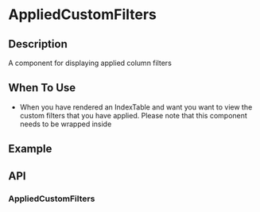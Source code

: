 
<Meta title="Providers/DataTableProvider/Introduction" />

# AppliedCustomFilters

## Description

A component for displaying applied column filters

## When To Use

- When you have rendered an IndexTable and want you want to view the custom filters that you have applied. Please note that this component needs to be wrapped inside

## Example

## API

### AppliedCustomFilters
